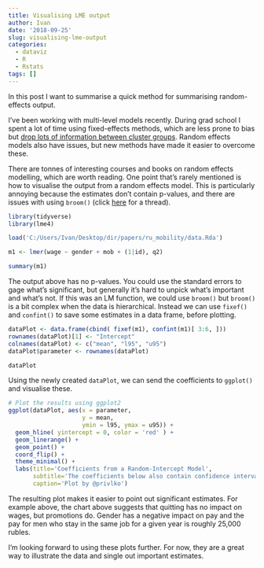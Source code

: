 ```yaml
---
title: Visualising LME output
author: Ivan
date: '2018-09-25'
slug: visualising-lme-output
categories:
  - dataviz
  - R
  - Rstats
tags: []
---
```


In this post I want to summarise a quick method for summarising random-effects output.

I've been working with multi-level models recently. During grad school I spent a lot of time using fixed-effects methods, which are less prone to bias but [drop lots of information between cluster groups](https://www.cambridge.org/core/services/aop-cambridge-core/content/view/S2049847014000077). Random effects models also have issues, but new methods have made it easier to overcome these. 

There are tonnes of interesting courses and books on random effects modelling, which are worth reading. One point that's rarely mentioned is how to visualise the output from a random effects model. This is particularly annoying because the estimates don't contain p-values, and there are issues with using `broom()` (click [here](https://github.com/tidymodels/broom/issues/96) for a thread).



```r
library(tidyverse)
library(lme4)

load('C:/Users/Ivan/Desktop/dir/papers/ru_mobility/data.Rda')

m1 <- lmer(wage ~ gender + mob + (1|id), q2)
```


```r
summary(m1)

```

The output above has no p-values. You could use the standard errors to gage what's significant, but generally it's hard to unpick what's important and what's not. If this was an LM function, we could use `broom()` but `broom()` is a bit complex when the data is hierarchical. Instead we can use `fixef()` and `confint()` to save some estimates in a data frame, before plotting. 

```r
dataPlot <- data.frame(cbind( fixef(m1), confint(m1)[ 3:6, ]))
rownames(dataPlot)[1] <- "Intercept"
colnames(dataPlot) <- c("mean", "l95", "u95")
dataPlot$parameter <- rownames(dataPlot)

dataPlot
```


Using the newly created `dataPlot`, we can send the coefficients to `ggplot()` and visualise these.

```r
# Plot the results using ggplot2
ggplot(dataPlot, aes(x = parameter, 
                     y = mean,
                     ymin = l95, ymax = u95)) +
  geom_hline( yintercept = 0, color = 'red' ) +
  geom_linerange() + 
  geom_point() + 
  coord_flip() + 
  theme_minimal() +
  labs(title='Coefficients from a Random-Intercept Model',
       subtitle='The coefficients below also contain confidence intervals',
       caption='Plot by @privlko')
```


The resulting plot makes it easier to point out significant estimates. For example above, the chart above suggests that quitting has no impact on wages, but promotions do. Gender has a negative impact on pay and the pay for men who stay in the same job for a given year is roughly 25,000 rubles.

I'm looking forward to using these plots further. For now, they are a great way to illustrate the data and single out important estimates.